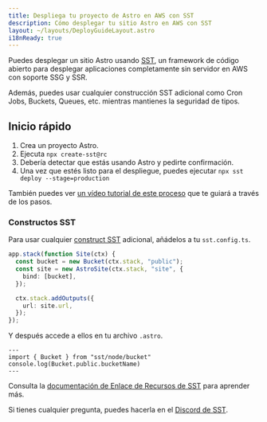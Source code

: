 ```yaml
---
title: Despliega tu proyecto de Astro en AWS con SST
description: Cómo desplegar tu sitio Astro en AWS con SST
layout: ~/layouts/DeployGuideLayout.astro
i18nReady: true
---
```


Puedes desplegar un sitio Astro usando [SST](https://sst.dev), un framework de código abierto para desplegar aplicaciones completamente sin servidor en AWS con soporte SSG y SSR.

Además, puedes usar cualquier construcción SST adicional como Cron Jobs, Buckets, Queues, etc. mientras mantienes la seguridad de tipos.

## Inicio rápido

1. Crea un proyecto Astro.
1. Ejecuta `npx create-sst@rc`
1. Debería detectar que estás usando Astro y pedirte confirmación.
1. Una vez que estés listo para el despliegue, puedes ejecutar `npx sst deploy --stage=production`

También puedes ver [un vídeo tutorial de este proceso](https://www.youtube.com/watch?v=AFP3ZHxO7Gg) que te guiará a través de los pasos.

### Constructos SST
Para usar cualquier [construct SST](https://docs.sst.dev/) adicional, añádelos a tu `sst.config.ts`. 

```ts {2} {4} title="sst.config.ts"
app.stack(function Site(ctx) {
  const bucket = new Bucket(ctx.stack, "public");
  const site = new AstroSite(ctx.stack, "site", {
    bind: [bucket],
  });

  ctx.stack.addOutputs({
    url: site.url,
  });
});
```

Y después accede a ellos en tu archivo `.astro`.

```astro
---
import { Bucket } from "sst/node/bucket"
console.log(Bucket.public.bucketName)
---
```

Consulta la [documentación de Enlace de Recursos de SST](https://docs.sst.dev/resource-binding) para aprender más.

Si tienes cualquier pregunta, puedes hacerla en el [Discord de SST](https://discord.gg/sst).
